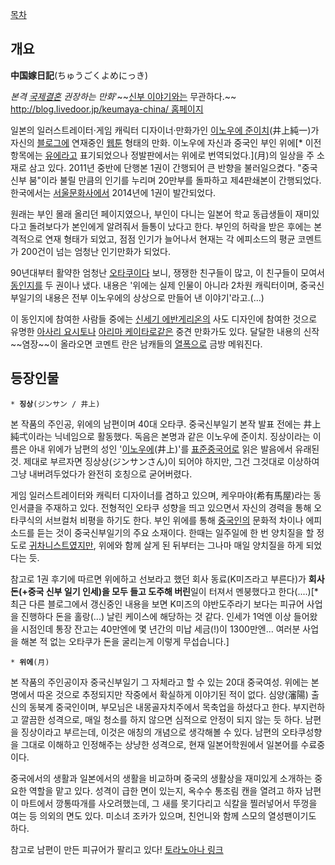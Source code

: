 [[목차]]

== 개요 ==
'''中国嫁日記'''(ちゅうごくよめにっき)

''본격 [[국제결혼]] 권장하는 만화'''~~[[신부 이야기]]와는 무관하다.~~
[[http://blog.livedoor.jp/keumaya-china/ 홈페이지]]

일본의 일러스트레이터·게임 캐릭터 디자이너·만화가인 [[이노우에 준이치]](井上純一)가 자신의 [[블로그]]에 연재중인 [[웹툰]] 형태의 만화. 이노우에 자신과 중국인 부인 위에[* 이전 항목에는 [[유에]]라고 표기되었으나 정발판에서는 위에로 번역되었다.](月)의 일상을 주 소재로 삼고 있다. 2011년 중반에 단행본 1권이 간행되어 큰 반향을 불러일으켰다. "중국신부 붐"이라 불릴 만큼의 인기를 누리며 20만부를 돌파하고 제4판쇄본이 간행되었다. 한국에서는 [[서울문화사]]에서 2014년에 1권이 발간되었다.

원래는 부인 몰래 올리던 페이지였으나, 부인이 다니는 일본어 학교 동급생들이 재미있다고 돌려보다가 본인에게 알려줘서 들통이 났다고 한다. 부인의 허락을 받은 후에는 본격적으로 연재 형태가 되었고, 점점 인기가 늘어나서 현재는 각 에피소드의 평균 코멘트가 200건이 넘는 엄청난 인기만화가 되었다.

90년대부터 활약한 엄청난 [[오타쿠]]이다 보니, 쟁쟁한 친구들이 많고, 이 친구들이 모여서 [[동인지]]를 두 권이나 냈다. 내용은 '위에는 실제 인물이 아니라 2차원 캐릭터이며, 중국신부일기의 내용은 전부 이노우에의 상상으로 만들어 낸 이야기'라고.(...)

이 동인지에 참여한 사람들 중에는 [[신세기 에반게리온]]의 사도 디자인에 참여한 것으로 유명한 [[아사리 요시토]]나 [[아리마 케이타로]]같은 중견 만화가도 있다. 달달한 내용의 신작~~염장~~이 올라오면 코멘트 란은 남캐들의 [[열폭]]으로 금방 메워진다.

== 등장인물 ==
 * '''징상'''(ジンサン / 井上)
본 작품의 주인공, 위에의 남편이며 40대 오타쿠. 중국신부일기 본작 발표 전에는 井上純弌이라는 닉네임으로 활동했다. 독음은 본명과 같은 이노우에 준이치. 징상이라는 이름은 아내 위에가 남편의 성인 '[[이노우에]](井上)'를 [[표준중국어]]로 읽은 발음에서 유래된 것. 제대로 부르자면 징상상(ジンサンさん)이 되어야 하지만, 그건 그것대로 이상하여 그냥 내버려두었다가 완전히 호칭으로 굳어버렸다.

게임 일러스트레이터와 캐릭터 디자이너를 겸하고 있으며, 케우마야(希有馬屋)라는 동인서클을 주재하고 있다. 전형적인 오타쿠 성향을 띄고 있으면서 자신의 경력을 통해 오타쿠식의 서브컬처 비평을 하기도 한다. 부인 위에를 통해 [[중국인]]의 문화적 차이나 에피소드를 듣는 것이 중국신부일기의 주요 소재이다. 한때는 일주일에 한 번 양치질을 할 정도로 [[귀차니스트]]였지만, 위에와 함께 살게 된 뒤부터는 그나마 매일 양치질을 하게 되었다는 듯.

참고로 1권 후기에 따르면 위에하고 선보라고 했던 회사 동료(K미즈라고 부른다)가 '''회사 돈(+중국 신부 일기 인세)을 모두 들고 도주해 버린'''일이 터져서 멘붕했다고 한다(....)[* 최근 다른 블로그에서 갱신중인 내용을 보면 K미즈의 야반도주라기 보다는 피규어 사업을 진행하다 돈을 홀랑(...) 날린 케이스에 해당하는 것 같다. 인세가 1억엔 이상 들어왔을 시점인데 통장 잔고는 40만엔에 몇 년간의 미납 세금(!)이 1300만엔... 여러분 사업을 해본 적 없는 오타쿠가 돈을 굴리는게 이렇게 무섭습니다.]

 * '''위에'''(月)
본 작품의 주인공이자 중국신부일기 그 자체라고 할 수 있는 20대 중국여성. 위에는 본명에서 따온 것으로 추정되지만 작중에서 확실하게 이야기된 적이 없다. 심양(瀋陽) 출신의 동북계 중국인이며, 부모님은 내몽골자치주에서 목축업을 하셨다고 한다. 부지런하고 깔끔한 성격으로, 매일 청소를 하지 않으면 심적으로 안정이 되지 않는 듯 하다. 남편을 징상이라고 부르는데, 이것은 애칭의 개념으로 생각해볼 수 있다. 남편의 오타쿠성향을 그대로 이해하고 인정해주는 상냥한 성격으로, 현재 일본어학원에서 일본어를 수료중이다.

중국에서의 생활과 일본에서의 생활을 비교하며 중국의 생활상을 재미있게 소개하는 중요한 역할을 맡고 있다. 성격이 급한 면이 있는지, 옥수수 통조림 캔을 열려고 하자 남편이 마트에서 깡통따개를 사오려했는데, 그 새를 못기다리고 식칼을 찔러넣어서 뚜껑을 여는 등 의외의 면도 있다. 미소녀 조카가 있으며, 친언니와 함께 스모의 열성팬이기도 하다.

참고로 남편이 만든 피규어가 팔리고 있다! [http://www.toranoana.jp/mailorder/article/04/0030/27/84/040030278487.html 토라노아나 링크]
